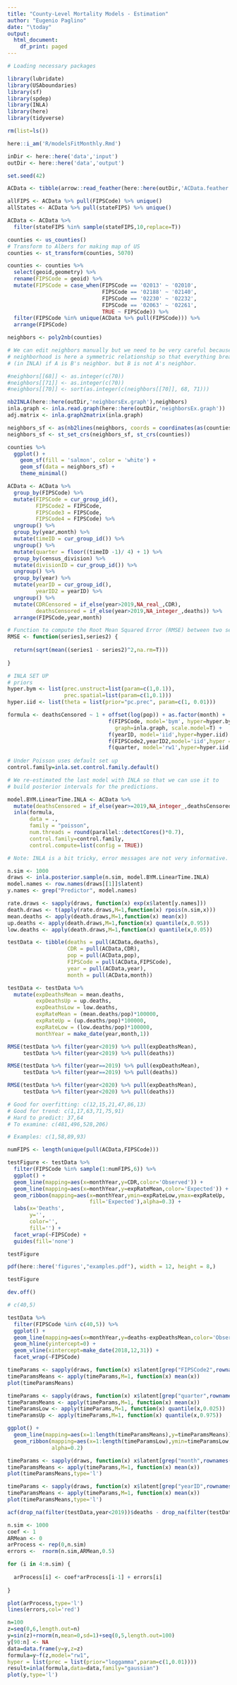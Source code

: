```yaml
---
title: "County-Level Mortality Models - Estimation"
author: "Eugenio Paglino"
date: "\today"
output:
  html_document:
    df_print: paged
---
```


```r

# Loading necessary packages

library(lubridate)
library(USAboundaries)
library(sf)
library(spdep)
library(INLA)
library(here)
library(tidyverse)

```

```r

rm(list=ls())

here::i_am('R/modelsFitMonthly.Rmd')

inDir <- here::here('data','input')
outDir <- here::here('data','output')

set.seed(42)

```

```r

ACData <- tibble(arrow::read_feather(here::here(outDir,'ACData.feather')))

allFIPS <- ACData %>% pull(FIPSCode) %>% unique()
allStates <- ACData %>% pull(stateFIPS) %>% unique()

ACData <- ACData %>%
  filter(stateFIPS %in% sample(stateFIPS,10,replace=T))

```

```r

counties <- us_counties()
# Transform to Albers for making map of US
counties <- st_transform(counties, 5070)

counties <- counties %>%
  select(geoid,geometry) %>%
  rename(FIPSCode = geoid) %>%
  mutate(FIPSCode = case_when(FIPSCode == '02013' ~ '02010',
                              FIPSCode == '02188' ~ '02140',
                              FIPSCode == '02230' ~ '02232',
                              FIPSCode == '02063' ~ '02261',
                              TRUE ~ FIPSCode)) %>%
  filter(FIPSCode %in% unique(ACData %>% pull(FIPSCode))) %>%
  arrange(FIPSCode)

```

```r

neighbors <- poly2nb(counties)

# We can edit neighbors manually but we need to be very careful because
# neighborhood is here a symmetric relationship so that everything breaks
# (in INLA) if A is B's neighbor. but B is not A's neighbor.

#neighbors[[68]] <- as.integer(c(70))
#neighbors[[71]] <- as.integer(c(70))
#neighbors[[70]] <- sort(as.integer(c(neighbors[[70]], 68, 71)))

nb2INLA(here::here(outDir,'neighborsEx.graph'),neighbors)
inla.graph <- inla.read.graph(here::here(outDir,'neighborsEx.graph'))
adj.matrix <- inla.graph2matrix(inla.graph)

```

```r

neighbors_sf <- as(nb2lines(neighbors, coords = coordinates(as(counties,'Spatial'))), 'sf')
neighbors_sf <- st_set_crs(neighbors_sf, st_crs(counties))

counties %>%
  ggplot() + 
    geom_sf(fill = 'salmon', color = 'white') +
    geom_sf(data = neighbors_sf) +
    theme_minimal()

```

```r

ACData <- ACData %>%
  group_by(FIPSCode) %>%
  mutate(FIPSCode = cur_group_id(),
         FIPSCode2 = FIPSCode,
         FIPSCode3 = FIPSCode,
         FIPSCode4 = FIPSCode) %>%
  ungroup() %>%
  group_by(year,month) %>%
  mutate(timeID = cur_group_id()) %>%
  ungroup() %>%
  mutate(quarter = floor((timeID -1)/ 4) + 1) %>%
  group_by(census_division) %>%
  mutate(divisionID = cur_group_id()) %>%
  ungroup() %>%
  group_by(year) %>%
  mutate(yearID = cur_group_id(),
         yearID2 = yearID) %>%
  ungroup() %>%
  mutate(CDRCensored = if_else(year>2019,NA_real_,CDR),
         deathsCensored = if_else(year>2019,NA_integer_,deaths)) %>%
  arrange(FIPSCode,year,month)

```

```r
# Function to compute the Root Mean Squared Error (RMSE) between two series
RMSE <- function(series1,series2) {
  
  return(sqrt(mean((series1 - series2)^2,na.rm=T)))
  
}
```

```r

# INLA SET UP
# priors
hyper.bym <- list(prec.unstruct=list(param=c(1,0.1)),
                  prec.spatial=list(param=c(1,0.1)))
hyper.iid <- list(theta = list(prior="pc.prec", param=c(1, 0.01)))

formula <- deathsCensored ~ 1 + offset(log(pop)) + as.factor(month) +
                                f(FIPSCode, model='bym', hyper=hyper.bym,
                                  graph=inla.graph, scale.model=T) +
                                f(yearID, model='iid',hyper=hyper.iid) +
                                f(FIPSCode2,yearID2,model='iid',hyper = hyper.iid) +
                                f(quarter, model='rw1',hyper=hyper.iid,scale.model = T)
                                
# Under Poisson uses default set up
control.family=inla.set.control.family.default()

```

```r

# We re-estimated the last model with INLA so that we can use it to 
# build posterior intervals for the predictions.

model.BYM.LinearTime.INLA <- ACData %>%
  mutate(deathsCensored = if_else(year>=2019,NA_integer_,deathsCensored)) %>%
  inla(formula,
       data = .,
       family = "poisson",
       num.threads = round(parallel::detectCores()*0.7),
       control.family=control.family,
       control.compute=list(config = TRUE))

# Note: INLA is a bit tricky, error messages are not very informative.

```

```r

n.sim <- 1000
draws <- inla.posterior.sample(n.sim, model.BYM.LinearTime.INLA)
model.names <- row.names(draws[[1]]$latent)
y.names <- grep("Predictor", model.names)

rate.draws <- sapply(draws, function(x) exp(x$latent[y.names]))
death.draws <- t(apply(rate.draws,M=1,function(x) rpois(n.sim,x)))
mean.deaths <- apply(death.draws,M=1,function(x) mean(x))
up.deaths <- apply(death.draws,M=1,function(x) quantile(x,0.95))
low.deaths <- apply(death.draws,M=1,function(x) quantile(x,0.05))

```

```r

testData <- tibble(deaths = pull(ACData,deaths),
                   CDR = pull(ACData,CDR),
                   pop = pull(ACData,pop),
                   FIPSCode = pull(ACData,FIPSCode),
                   year = pull(ACData,year),
                   month = pull(ACData,month))

testData <- testData %>% 
  mutate(expDeathsMean = mean.deaths,
         expDeathsUp = up.deaths,
         expDeathsLow = low.deaths,
         expRateMean = (mean.deaths/pop)*100000,
         expRateUp = (up.deaths/pop)*100000,
         expRateLow = (low.deaths/pop)*100000,
         monthYear = make_date(year,month,1))

```

```r

RMSE(testData %>% filter(year<2019) %>% pull(expDeathsMean),
     testData %>% filter(year<2019) %>% pull(deaths))

RMSE(testData %>% filter(year==2019) %>% pull(expDeathsMean),
     testData %>% filter(year==2019) %>% pull(deaths))

RMSE(testData %>% filter(year<2020) %>% pull(expDeathsMean),
     testData %>% filter(year<2020) %>% pull(deaths))

```

```r

# Good for overfitting: c(12,15,21,47,86,13)
# Good for trend: c(1,17,63,71,75,91)
# Hard to predict: 37,64
# To examine: c(481,496,528,206)

# Examples: c(1,58,89,93)

numFIPS <- length(unique(pull(ACData,FIPSCode)))

testFigure <- testData %>%
  filter(FIPSCode %in% sample(1:numFIPS,6)) %>%
  ggplot() +
  geom_line(mapping=aes(x=monthYear,y=CDR,color='Observed')) +
  geom_line(mapping=aes(x=monthYear,y=expRateMean,color='Expected')) +
  geom_ribbon(mapping=aes(x=monthYear,ymin=expRateLow,ymax=expRateUp,
                          fill='Expected'),alpha=0.3) +
  labs(x='Deaths',
       y='',
       color='',
       fill='') +
  facet_wrap(~FIPSCode) +
  guides(fill='none')

testFigure

```
```r

pdf(here::here('figures',"examples.pdf"), width = 12, height = 8,)

testFigure

dev.off()

```



```r

# c(40,5)

testData %>%
  filter(FIPSCode %in% c(40,5)) %>%
  ggplot() +
  geom_line(mapping=aes(x=monthYear,y=deaths-expDeathsMean,color='Observed')) +
  geom_hline(yintercept=0) +
  geom_vline(xintercept=make_date(2018,12,31)) +
  facet_wrap(~FIPSCode)

```

```r

timeParams <- sapply(draws, function(x) x$latent[grep("FIPSCode2",rownames(x$latent))])
timeParamsMeans <- apply(timeParams,M=1, function(x) mean(x))
plot(timeParamsMeans)

```

```r

timeParams <- sapply(draws, function(x) x$latent[grep("quarter",rownames(x$latent))])
timeParamsMeans <- apply(timeParams,M=1, function(x) mean(x))
timeParamsLow <- apply(timeParams,M=1, function(x) quantile(x,0.025))
timeParamsUp <- apply(timeParams,M=1, function(x) quantile(x,0.975))

ggplot() +
  geom_line(mapping=aes(x=1:length(timeParamsMeans),y=timeParamsMeans)) +
  geom_ribbon(mapping=aes(x=1:length(timeParamsLow),ymin=timeParamsLow,ymax=timeParamsUp),
              alpha=0.2)

```

```r

timeParams <- sapply(draws, function(x) x$latent[grep("month",rownames(x$latent))])
timeParamsMeans <- apply(timeParams,M=1, function(x) mean(x))
plot(timeParamsMeans,type='l')

```

```r

timeParams <- sapply(draws, function(x) x$latent[grep("yearID",rownames(x$latent))])
timeParamsMeans <- apply(timeParams,M=1, function(x) mean(x))
plot(timeParamsMeans,type='l')

```


```r

acf(drop_na(filter(testData,year<2019))$deaths - drop_na(filter(testData,year<2019))$expDeathsMean)

```

```r

n.sim <- 1000
coef <- 1
ARMean <- 0
arProcess <- rep(0,n.sim)
errors <-  rnorm(n.sim,ARMean,0.5)

for (i in 4:n.sim) {
  
  arProcess[i] <- coef*arProcess[i-1] + errors[i]
  
}

plot(arProcess,type='l')
lines(errors,col='red')

```

```r

n=100
z=seq(0,6,length.out=n)
y=sin(z)+rnorm(n,mean=0,sd=1)+seq(0,5,length.out=100)
y[90:n] <- NA
data=data.frame(y=y,z=z)
formula=y~f(z,model="rw1",
hyper = list(prec = list(prior="loggamma",param=c(1,0.01))))
result=inla(formula,data=data,family="gaussian")
plot(y,type='l')

```

